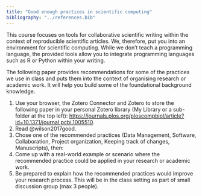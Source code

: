 ```yaml
---
title: "Good enough practices in scientific computing"
bibliography: "../references.bib"
---
```


This course focuses on tools for collaborative scientific writing within the context of reproducible scientific articles. We, therefore, put you into an environment for scientific computing. While we don't teach a programming language, the provided tools allow you to integrate programming languages such as R or Python within your writing.

The following paper provides recommendations for some of the practices we use in class and puts them into the context of organising research or academic work. It will help you build some of the foundational background knowledge.

1.  Use your browser, the Zotero Connector and Zotero to store the following paper in your personal Zotero library (My Library or a sub-folder at the top left): <https://journals.plos.org/ploscompbiol/article?id=10.1371/journal.pcbi.1005510>.
2.  Read @wilson2017good.
3.  Chose one of the recommended practices (Data Management, Software, Collaboration, Project organization, Keeping track of changes, Manuscripts), then:
4.  Come up with a [real-world example]{.highlight-yellow} or scenario where the recommended practice could be applied in your research or academic work.
5.  Be prepared to [explain how the recommended practices would improve your research process]{.highlight-yellow}. This will be [in the class setting]{.highlight-yellow} as part of small discussion group (max 3 people).

